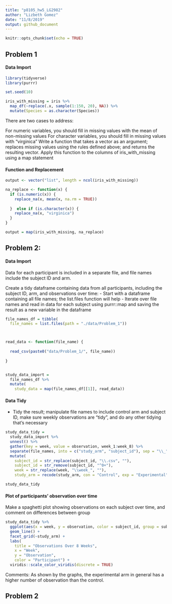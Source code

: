 ```yaml
---
title: "p8105_hw5_LG2982"
author: "Lizbeth Gomez"
date: "11/8/2019"
output: github_document
---
```


```r
knitr::opts_chunk$set(echo = TRUE)
```


## Problem 1

#### Data Import
```r
library(tidyverse)
library(purrr)

set.seed(10)

iris_with_missing = iris %>% 
  map_df(~replace(.x, sample(1:150, 20), NA)) %>%
  mutate(Species = as.character(Species))
```
There are two cases to address:

For numeric variables, you should fill in missing values with the mean of non-missing values
For character variables, you should fill in missing values with "virginica"
Write a function that takes a vector as an argument; replaces missing values using the rules defined above; and returns the resulting vector. Apply this function to the columns of iris_with_missing using a map statement

#### Function and Replacement
```r



output <- vector("list", length = ncol(iris_with_missing))

na_replace <- function(x) {
  if (is.numeric(x)) {
    replace_na(x, mean(x, na.rm = TRUE))
    
  }  else if (is.character(x)) {
    replace_na(x, "virginica")
  }
}

output = map(iris_with_missing, na_replace)


```

## Problem 2:
#### Data Import
Data for each participant is included in a separate file, and file names include the subject ID and arm.

Create a tidy dataframe containing data from all participants, including the subject ID, arm, and observations over time:
- Start with a dataframe containing all file names; the list.files function will help
- Iterate over file names and read in data for each subject using purrr::map and saving the result as a new variable in the dataframe

```r

file_names_df = tibble(
  file_names = list.files(path = "./data/Problem_1"))



read_data <- function(file_name) {
  
  read_csv(paste0("data/Problem_1/", file_name))
  
}


study_data_import = 
  file_names_df %>% 
  mutate(
    study_data = map(file_names_df[[1]], read_data))
```
#### Data Tidy
- Tidy the result; manipulate file names to include control arm and subject ID, make sure weekly observations are “tidy”, and do any other tidying that’s necessary
```r
study_data_tidy = 
  study_data_import %>% 
  unnest() %>% 
  gather(key = week, value = observation, week_1:week_8) %>% 
  separate(file_names, into = c("study_arm", "subject_id"), sep = "\\_") %>% 
  mutate(
    subject_id = str_replace(subject_id, "\\.csv", ""),
    subject_id = str_remove(subject_id, "^0+"), 
    week = str_replace(week, "\\week_", ""), 
    study_arm = recode(study_arm, con = "Control", exp = "Experimental")) 

study_data_tidy
```

#### Plot of participants' observation over time

Make a spaghetti plot showing observations on each subject over time, and comment on differences between group

```r
study_data_tidy %>% 
  ggplot(aes(x = week, y = observation, color = subject_id, group = subject_id)) + 
  geom_line() +
  facet_grid(~study_arm) +
  labs(
    title = "Observations Over 8 Weeks", 
    x = "Week", 
    y = "Observation", 
    color = "Participant") + 
  viridis::scale_color_viridis(discrete = TRUE)

```
Comments: As shown by the graphs, the experimental arm in general has a higher number of observation than the control. 


## Problem 2


```r



```

